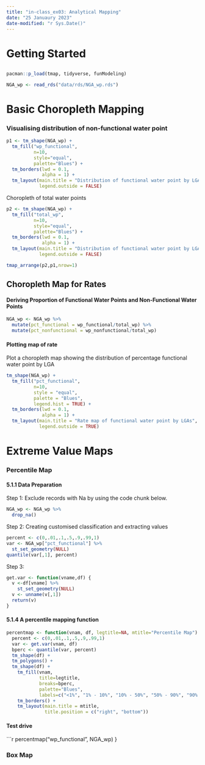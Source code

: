 ```yaml
---
title: "in-class_ex03: Analytical Mapping"
date: "25 Januaury 2023"
date-modified: "r Sys.Date()"
---
```


# Getting Started

## 
```r
pacman::p_load(tmap, tidyverse, funModeling)
```

```r
NGA_wp <- read_rds("data/rds/NGA_wp.rds")
```

# Basic Choropleth Mapping

### Visualising distribution of non-functional water point

```r
p1 <- tm_shape(NGA_wp) +
  tm_fill("wp_functional",
          n=10,
          style="equal",
          palette="Blues") +
  tm_borders(lwd = 0.1,
             alpha = 1) +
  tm_layout(main.title = "Distribution of functional water point by LGAs",
            legend.outside = FALSE)
```

Choropleth of total water points
```r
p2 <- tm_shape(NGA_wp) +
  tm_fill("total_wp",
          n=10,
          style="equal",
          palette="Blues") +
  tm_borders(lwd = 0.1,
             alpha = 1) +
  tm_layout(main.title = "Distribution of functional water point by LGAs",
            legend.outside = FALSE)
```


```r
tmap_arrange(p2,p1,nrow=1)
```


## Choropleth Map for Rates


#### Deriving Proportion of Functional Water Points and Non-Functional Water Points

```r
NGA_wp <- NGA_wp %>%
  mutate(pct_functional = wp_functional/total_wp) %>%
  mutate(pct_nonfunctional = wp_nonfunctional/total_wp)
```

#### Plotting map of rate
Plot a choropleth map showing the distribution of percentage functional water point by LGA

```r
tm_shape(NGA_wp) +
  tm_fill("pct_functional",
          n=10,
          style = "equal",
          palette = "Blues",
          legend.hist = TRUE) +
  tm_borders(lwd = 0.1,
             alpha = 1) +
  tm_layout(main.title = "Rate map of functional water point by LGAs",
            legend.outside = TRUE)
```

# Extreme Value Maps

### Percentile Map

#### 5.1.1 Data Preparation
Step 1: Exclude records with Na by using the code chunk below.

```r
NGA_wp <- NGA_wp %>%
  drop_na()
```

Step 2: Creating customised classification and extracting values

```r
percent <- c(0,.01,.1,.5,.9,.99,1)
var <- NGA_wp["pct_functional"] %>%
  st_set_geometry(NULL)
quantile(var[,1], percent)
```

Step 3:

```r
get.var <- function(vname,df) {
  v <-df[vname] %>%
    st_set_geometry(NULL)
  v <- unname(v[,1])
  return(v)
}
```

#### 5.1.4 A percentile mapping function
```r
percentmap <- function(vnam, df, legtitle=NA, mtitle="Percentile Map")
  percent <- c(0,.01,.1,.5,.9,.99,1)
  var <- get.var(vnam, df)
  bperc <- quantile(var, percent)
  tm_shape(df) +
  tm_polygons() +
  tm_shape(df) +
    tm_fill(vnam,
            title=legtitle,
            breaks=bperc,
            palette="Blues",
            labels=c("<1%", "1% - 10%", "10% - 50%", "50% - 90%", "90% - 100%", "100%")) +
    tm_borders() +
    tm_layout(main.title = mtitle,
              title.position = c("right", "bottom"))
```

#### Test drive
```r
percentmap("wp_functional", NGA_wp)
}


### Box Map
